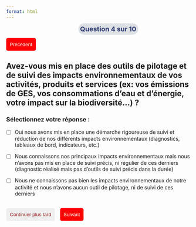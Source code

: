 ```yaml
---
format: html
---
```


<strong style='color: #2c3771;
                    font-size: 18px;
                    position: relative;
                    left: 39%;
                    -webkit-transform: translateX(-50%);
                    transform: translateX(-50%);
                    width: 100px;
                    height: 1px;
                    background: #dee2e6;
                    padding: 5px;
                    border-radius: 15px;'>Question 4 sur 10</strong>

<div style='text-align: left; margin-bottom: 20px;'>
<button onclick="window.location.href='question_3.html'" style='background-color: red; color: white; border: none; padding: 10px; border-radius: 5px; cursor: pointer;'>Précédent</button>
</div>

## Avez-vous mis en place des outils de pilotage et de suivi des impacts environnementaux de vos activités, produits et services (ex: vos émissions de GES, vos consommations d'eau et d'énergie, votre impact sur la biodiversité...) ?

### Sélectionnez votre réponse :

- [ ] Oui nous avons mis en place une démarche rigoureuse de suivi et réduction de nos différents impacts environnementaux (diagnostics, tableaux de bord, indicateurs, etc.)

- [ ] Nous connaissons nos principaux impacts environnementaux mais nous n'avons pas mis en place de suivi précis, ni régulier de ces derniers (diagnostic réalisé mais pas d'outils de suivi précis dans la durée)

- [ ] Nous ne connaissons pas bien les impacts environnementaux de notre activité et nous n'avons aucun outil de pilotage, ni de suivi de ces derniers

<br>
<button id='continuer' onclick='sauvegarderReponses()' style='color: #932020; border: none; padding: 10px; border-radius: 5px; cursor: pointer; margin-right: 10px;'>Continuer plus tard</button>
<button onclick="window.location.href='question_5.html'" style='background-color: red; color: white; border: none; padding: 10px; border-radius: 5px; cursor: pointer;' >Suivant</button>


<script>
document.getElementById('quiz-form').addEventListener('submit', function(event) {
  event.preventDefault();
  let responses = [];
  document.querySelectorAll('input[type=checkbox]:checked').forEach((checkbox) => {
    responses.push(checkbox.value);
  });
  localStorage.setItem('reponses_q4', JSON.stringify(responses));
  alert('Réponse enregistrée !');
});
function sauvegarderReponses() {
  let responses = [];
  document.querySelectorAll('input[type=checkbox]:checked').forEach((checkbox) => {
    responses.push(checkbox.value);
  });
  localStorage.setItem('reponses_q4', JSON.stringify(responses));
  alert('✔ Réponses enregistrées ! Vous pouvez revenir plus tard.');
 window.location.href = 'index.html'; }
</script>

